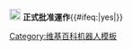 [[File:Symbol confirmed.svg|20px|alt=|link=]]&nbsp;'''正式批准運作'''{{#ifeq:{{{period|yes}}}|yes|}}<noinclude>{{Documentation}}{{BAG Tools}}
[[Category:维基百科机器人模板]]
</noinclude>